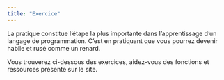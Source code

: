 ```yaml
---
title: "Exercice"
---
```


La pratique constitue l'étape la plus importante dans l'apprentissage d'un langage de programmation. C'est en pratiquant que vous pourrez devenir habile et rusé comme un renard.

Vous trouverez ci-dessous des exercices, aidez-vous des fonctions et ressources présente sur le site.